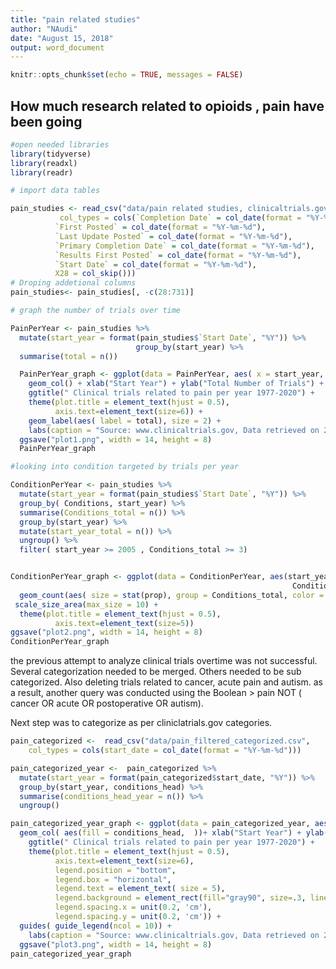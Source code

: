 ```yaml
---
title: "pain related studies"
author: "NAudi"
date: "August 15, 2018"
output: word_document
---
```


```r
knitr::opts_chunk$set(echo = TRUE, messages = FALSE)
```

## How much research related to opioids , pain have been going

```r
#open needed libraries
library(tidyverse)
library(readxl)
library(readr)

```

```r
# import data tables 

pain_studies <- read_csv("data/pain related studies, clinicaltrials.gov.csv", 
           col_types = cols(`Completion Date` = col_date(format = "%Y-%m-%d"), 
          `First Posted` = col_date(format = "%Y-%m-%d"), 
          `Last Update Posted` = col_date(format = "%Y-%m-%d"), 
          `Primary Completion Date` = col_date(format = "%Y-%m-%d"), 
          `Results First Posted` = col_date(format = "%Y-%m-%d"), 
          `Start Date` = col_date(format = "%Y-%m-%d"), 
          X28 = col_skip()))
# Droping addetional columns 
pain_studies<- pain_studies[, -c(28:731)]

```

```r
# graph the number of trials over time

PainPerYear <- pain_studies %>%
  mutate(start_year = format(pain_studies$`Start Date`, "%Y")) %>%
                            group_by(start_year) %>%
  summarise(total = n())

  PainPerYear_graph <- ggplot(data = PainPerYear, aes( x = start_year, y = total)) +
    geom_col() + xlab("Start Year") + ylab("Total Number of Trials") +
    ggtitle(" Clinical trials related to pain per year 1977-2020") +
    theme(plot.title = element_text(hjust = 0.5),
          axis.text=element_text(size=6)) +
    geom_label(aes( label = total), size = 2) +
    labs(caption = "Source: www.clinicaltrials.gov, Data retrieved on 2018-08-15")
  ggsave("plot1.png", width = 14, height = 8)
  PainPerYear_graph

```

```r
#looking into condition targeted by trials per year 

ConditionPerYear <- pain_studies %>%
  mutate(start_year = format(pain_studies$`Start Date`, "%Y")) %>%
  group_by( Conditions, start_year) %>%
  summarise(Conditions_total = n()) %>%
  group_by(start_year) %>%
  mutate(start_year_total = n()) %>%
  ungroup() %>%
  filter( start_year >= 2005 , Conditions_total >= 3)


ConditionPerYear_graph <- ggplot(data = ConditionPerYear, aes(start_year ,
                                                               ConditionPerYear$Conditions)) +
  geom_count(aes( size = stat(prop), group = Conditions_total, color =  ConditionPerYear$Conditions ), show.legend = F) + 
 scale_size_area(max_size = 10) +
  theme(plot.title = element_text(hjust = 0.5),
          axis.text=element_text(size=5)) 
ggsave("plot2.png", width = 14, height = 8)
ConditionPerYear_graph

```
the previous attempt to analyze clinical trials overtime was not successful. Several categorization needed to be merged. Others needed to be sub categorized. Also deleting  trials related to cancer, acute pain and autism. as a result, another query was conducted using the Boolean > pain NOT ( cancer OR acute OR postoperative OR autism). 

Next step was to categorize as per cliniclatrials.gov categories. 

```r
pain_categorized <-  read_csv("data/pain_filtered_categorized.csv", 
    col_types = cols(start_date = col_date(format = "%Y-%m-%d")))

pain_categorized_year <-  pain_categorized %>%
  mutate(start_year = format(pain_categorized$start_date, "%Y")) %>%
  group_by(start_year, conditions_head) %>%
  summarise(conditions_head_year = n()) %>%
  ungroup()

pain_categorized_year_graph <- ggplot(data = pain_categorized_year, aes(x = pain_categorized_year$start_year, y = pain_categorized_year$conditions_head_year)) +
  geom_col( aes(fill = conditions_head,  ))+ xlab("Start Year") + ylab("Total Number of Trials") +
    ggtitle(" Clinical trials related to pain per year 1977-2020") +
    theme(plot.title = element_text(hjust = 0.5),
          axis.text=element_text(size=6), 
          legend.position = "bottom",
          legend.box = "horizontal", 
          legend.text = element_text( size = 5),
          legend.background = element_rect(fill="gray90", size=.3, linetype="dotted"),
          legend.spacing.x = unit(0.2, 'cm'),
          legend.spacing.y = unit(0.2, 'cm')) +
  guides( guide_legend(ncol = 10)) +
    labs(caption = "Source: www.clinicaltrials.gov, Data retrieved on 2018-08-22")
  ggsave("plot3.png", width = 14, height = 8)
pain_categorized_year_graph

```


